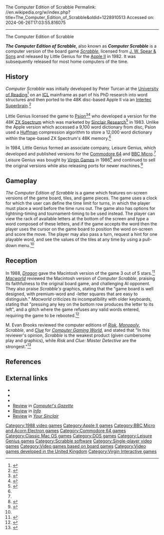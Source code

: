 The Computer Edition of Scrabble
Permalink: //en.wikipedia.org/w/index.php?title=The_Computer_Edition_of_Scrabble&oldid=1228910513
Accessed on: 2024-06-26T17:03:55.816075



------
The Computer Edition of Scrabble
{{Infobox VG
|title = The Computer Edition of Scrabble
|image = The Computer Edition of Scrabble Coverart.png
|caption = Apple II Cover art
|developer = Peter Turcan, [[Psion (company)|Psion]], Leisure Genius
|publisher = Little Genius, [[Sinclair Research]], Leisure Genius, [[Virgin Interactive Entertainment|Virgin Games]]
|engine =
|released = {{vgrelease|EU|9 September 1982}}<ref name='pcw198209'>{{cite magazine |title=Show Preview|magazine=Personal Computer World|volume=5|issue=9|publisher=|date=September 1982|page=120|url=https://archive.org/details/PersonalComputerWorld1982-09/page/120|access-date=1 June 2024}}</ref> (Apple II Version)
|genre = [[Strategy video game|Strategy]]
|modes = [[Single-player]]
|platforms = [[Amiga]], [[Amstrad CPC]], [[Amstrad PCW]], [[Atari ST]], [[BBC Micro]], [[Apple II series|Apple II]], [[Commodore 64]], [[DOS]], [[Macintosh]], [[MSX]], [[Sinclair QL]], [[Tatung Einstein]], [[Thomson MO5]]/[[Thomson MO6|MO6]], [[Thomson TO7]]/[[Thomson TO8|TO8]]/[[Thomson TO9|TO9]], [[ZX Spectrum]]
}}

'''''The Computer Edition of Scrabble''''', also known as '''''Computer Scrabble''''' is a computer version of the board game ''[[Scrabble]]'', licensed from [[J. W. Spear & Sons]] and released by Little Genius for the [[Apple II series|Apple II]] in 1982. It was subsequently released for most home computers of the time.

==History==
''Computer Scrabble'' was initially developed by Peter Turcan at the [[University of Reading]]<ref name='cvg24'>{{cite magazine |title=12,000 Words Into 48K Will Go!|magazine=Computer and Video Games|issue=24|publisher=EMAP|date=October 1983|page=126|url=https://archive.org/details/computer-and-videogames-024/page/n125/|access-date=31 May 2024}}</ref> on an [[International Computers Limited|ICL]] mainframe as part of his PhD research into word structures and then ported to the 48K disc-based Apple II via an [[Intertec Superbrain]].<ref name='practicalcomputing'>{{cite magazine |title=Apple Games|magazine=Practical Computing|issue=1|publisher=IPC|date=January 1983|page=134|url=https://worldradiohistory.com/UK/Practical-Computing/80s/Practical-Computing-1983-01-S-OCR.pdf|access-date=31 May 2024}}</ref> 

Little Genius licensed the game to [[Psion (company)|Psion]]<ref name='ycjune83'>{{cite magazine |title=Psion Scrabble beats writers with 11,000 word memory|magazine=Your Computer|issue=8|publisher=IPC|date=June 1983|page=49|url=https://spectrumcomputing.co.uk/page.php?issue_id=163&page=49|access-date=31 May 2024}}</ref><ref name='pcw12may83'>{{cite magazine |title=Misquoted!|magazine=Popular Computing Weekly|issue=19|publisher=Sunshine Publications|date=12 May 1983|page=66|url=https://spectrumcomputing.co.uk/page.php?issue_id=2754&page=7|access-date=31 May 2024}}</ref> who developed a version for the 48K [[ZX Spectrum]] which was marketed by [[Sinclair Research]]<ref name='pcw02feb84'>{{cite magazine |title=Off the board for Scrabble|magazine=Popular Computing Weekly|issue=5|publisher=Sunshine Publications|date=2 February 1984|page=5|url=https://archive.org/details/popular-computing-weekly-1984-02-02/page/n3|access-date=31 May 2024}}</ref> in 1983. Unlike the Apple version which accessed a 9,100 word dictionary from disc, Psion used a [[Huffman coding|Huffman]] compression algorithm to store a 12,000 word dictionary within the tape-based ZX Spectrum's 48K memory.<ref name='cvg24' />

In 1984, Little Genius formed an associate company, Leisure Genius, which developed and published versions for the [[Commodore 64]] and [[BBC Micro]].<ref name='pcw02feb84' /> Leisure Genius was bought by [[Virgin Interactive Entertainment|Virgin Games]] in 1986<ref name='crashjune86'>{{cite magazine |title=Virgin Hops Into Bed|magazine=Crash|issue=29|publisher=Newsfield|date=June 1986|page=11|url=https://spectrumcomputing.co.uk/page.php?issue_id=996&page=11|access-date=31 May 2024}}</ref> and continued to sell the original versions while also releasing ports for newer machines.<ref name='acemarch88'>{{cite magazine |title=Scrabble|magazine=ACE|issue=6|publisher=Future Publishing|date=March 1988|page=68|url=https://spectrumcomputing.co.uk/page.php?issue_id=1732&page=68|access-date=31 May 2024}}</ref>

==Gameplay==
''The Computer Edition of Scrabble'' is a game which features on-screen versions of the game board, tiles, and game pieces. The game uses a clock for which the user can define the time limit for turns, in which the player must place a word before the time runs out. The game also has options for lightning-timing and tournament-timing to be used instead. The player can view the rack of available letters at the bottom of the screen and type a word composed of these letters, and if the game accepts the word then the player uses the cursor on the game board to position the word on-screen and score the move. The player may also pass a turn, request a hint for one playable word, and see the values of the tiles at any time by using a pull-down menu.<ref name="Dragon131"/>

==Reception==
In 1988, ''[[Dragon (magazine)|Dragon]]'' gave the Macintosh version of the game 3 out of 5 stars.<ref name="Dragon131">{{cite magazine | title=The Role of Computers | last1=Lesser|last2=Lesser|last3=Lesser|first1=Hartley|first2=Patricia|first3=Kirk | magazine=Dragon | issue=131 | date=March 1988 | page=82|url=https://archive.org/details/dragon-magazine-270/Dragon%20Magazine%20131/page/82/}}</ref> ''[[Macworld]]'' reviewed the Macintosh version of ''Computer Scrabble'', praising its faithfulness to the original board game, and challenging AI opponent. They also praise ''Scrabble's'' graphics, stating that the "game board is well designed, with premium-word and -letter squares that are easy to distinguish." ''Macworld'' criticizes its incompatibility with older keyboards, stating that "pressing any key on the bottom row produces the letter to its left", and a glitch where the game refuses any valid words entered, requiring the game to be rebooted.<ref>{{cite magazine|last = Abes|first = Cathy|title = War of the Words: Computer Scrabble Review|date = March 1988|url = https://archive.org/details/MacWorld_8803_March_1988/page/n187|magazine = Macworld|publisher = Mac Publishing|pages = 183–184}}</ref>

M. Evan Brooks reviewed the computer editions of ''[[The Computer Edition of Risk: The World Conquest Game|Risk]]'', ''[[Monopoly (1985 video game)|Monopoly]]'', ''Scrabble'', and ''[[Clue: Master Detective|Clue]]'' for ''[[Computer Gaming World]]'', and stated that "In this reviewer's opinion, ''Scrabble'' is the weakest product (given cumbersome play and graphics), while ''Risk'' and ''Clue: Master Detective'' are the strongest."<ref name="CGW69">{{cite magazine |last=Brooks |first=M. Evan |title=CLASSIC CONVERSIONS |magazine=Computer Gaming World |date=March 1990 |volume=1 |issue=69 |pages=44–45}}</ref>

==References==
{{reflist}}

==External links==
*{{moby game|id=/computer-edition-of-scrabble-brand-crossword-game}}
* {{WoS game|id=0004375|name=Computer Scrabble}}
* {{WoS game|id=0004376|name=Scrabble Deluxe}}
*[https://archive.org/details/1990-04-computegazette/page/n79/mode/2up Review] in ''[[Compute!'s Gazette]]''
*[https://archive.org/details/info-magazine-23/page/n39/mode/2up Review] in ''[[.info (magazine)|Info]]''
*[https://archive.org/details/Your_Sinclair_050/page/n87/mode/2up Review] in ''[[Your Sinclair]]''

{{Scrabble|state=collapsed}}

{{DEFAULTSORT:Computer Edition of Scrabble}}
[[Category:1988 video games]]
[[Category:Apple II games]]
[[Category:BBC Micro and Acorn Electron games]]
[[Category:Commodore 64 games]]
[[Category:Classic Mac OS games]]
[[Category:DOS games]]
[[Category:Leisure Genius games]]
[[Category:Scrabble software]]
[[Category:Single-player video games]]
[[Category:Video games based on board games]]
[[Category:Video games developed in the United Kingdom]]
[[Category:Virgin Interactive games]]
